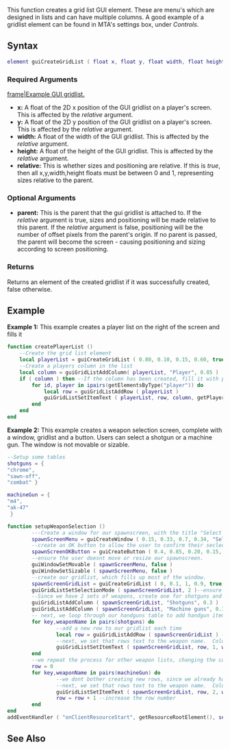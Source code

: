  
{{Client function}}
This function creates a grid list GUI element.  These are menu's which are designed in lists and can have multiple columns.  A good example of a gridlist element can be found in MTA's settings box, under ''Controls''.

==Syntax== 
<syntaxhighlight lang="lua">
element guiCreateGridList ( float x, float y, float width, float height, bool relative, [ element parent = nil ] )
</syntaxhighlight> 

===Required Arguments=== 
[[/Image:Gui-gridlist.png.md|frame|Example GUI gridlist.]]
*'''x:''' A float of the 2D x position of the GUI gridlist on a player's screen.  This is affected by the ''relative'' argument.
*'''y:''' A float of the 2D y position of the GUI gridlist on a player's screen. This is affected by the ''relative'' argument.
*'''width:''' A float of the width of the GUI gridlist. This is affected by the ''relative'' argument.
*'''height:''' A float of the height of the GUI gridlist. This is affected by the ''relative'' argument.
*'''relative:''' This is whether sizes and positioning are relative.  If this is ''true'', then all x,y,width,height floats must be between 0 and 1, representing sizes relative to the parent.

===Optional Arguments=== 
{{OptionalArg}} 
*'''parent:''' This is the parent that the gui gridlist is attached to.  If the ''relative'' argument is true, sizes and positioning will be made relative to this parent. If the ''relative'' argument is false, positioning will be the number of offset pixels from the parent's origin. If no parent is passed, the parent will become the screen - causing positioning and sizing according to screen positioning.

===Returns===
Returns an element of the created gridlist if it was successfully created, false otherwise.

==Example== 
'''Example 1:''' This example creates a player list on the right of the screen and fills it
<syntaxhighlight lang="lua">
function createPlayerList ()
	--Create the grid list element
	local playerList = guiCreateGridList ( 0.80, 0.10, 0.15, 0.60, true )
	--Create a players column in the list
	local column = guiGridListAddColumn( playerList, "Player", 0.85 )
	if ( column ) then --If the column has been created, fill it with players
		for id, player in ipairs(getElementsByType("player")) do
			local row = guiGridListAddRow ( playerList )
			guiGridListSetItemText ( playerList, row, column, getPlayerName ( player ), false, false )
		end
	end
end
</syntaxhighlight>

'''Example 2:''' This example creates a weapon selection screen, complete with a window, gridlist and a button.  Users can select a shotgun or a machine gun.  The window is not movable or sizable.
<syntaxhighlight lang="lua">
--Setup some tables
shotguns = {
"chrome",
"sawn-off",
"combat" }

machineGun = {
"m4",
"ak-47"
 }

function setupWeaponSelection ()
        ---Create a window for our spawnscreen, with the title "Select your weaposn".
        spawnScreenMenu = guiCreateWindow ( 0.15, 0.33, 0.7, 0.34, "Select your weapons", true )
        --create an OK button to allow the user to confirm their seclections, and attach it to the confirmSelection funnction
        spawnScreenOKButton = guiCreateButton ( 0.4, 0.85, 0.20, 0.15, "OK", true, spawnScreenMenu )
        --ensure the user doesnt move or resize our spawnscreen.
        guiWindowSetMovable ( spawnScreenMenu, false )
        guiWindowSetSizable ( spawnScreenMenu, false )
        --create our gridlist, which fills up most of the window.
        spawnScreenGridList = guiCreateGridList ( 0, 0.1, 1, 0.9, true, spawnScreenMenu )
		guiGridListSetSelectionMode ( spawnScreenGridList, 2 )--ensure the selection mode is one per column
        --Since we have 2 sets of weapons, create one for shotguns and one for machine guns
        guiGridListAddColumn ( spawnScreenGridList, "Shotguns", 0.3 )
        guiGridListAddColumn ( spawnScreenGridList, "Machine guns", 0.3 )
        -- next, we loop through our handguns table to add handgun items to the gridlist
        for key,weaponName in pairs(shotguns) do
                --add a new row to our gridlist each time
                local row = guiGridListAddRow ( spawnScreenGridList ) --get our new row
                --next, we set that rows text to the weapon name.  Column is 1 since the "Shotguns" column was created first.
                guiGridListSetItemText ( spawnScreenGridList, row, 1, weaponName, false, false )
        end
        --we repeat the process for other weapon lists, changing the column number
        row = 0
        for key,weaponName in pairs(machineGun) do
                --we dont bother creating new rows, since we already have done that
                --next, we set that rows text to the weapon name.  Column is 2 since the "Machine guns" column was created second.
                guiGridListSetItemText ( spawnScreenGridList, row, 2, weaponName, false, false )
                row = row + 1 --increase the row number
        end
end
addEventHandler ( "onClientResourceStart", getResourceRootElement(), setupWeaponSelection )
</syntaxhighlight>

==See Also==
{{GUI functions}}